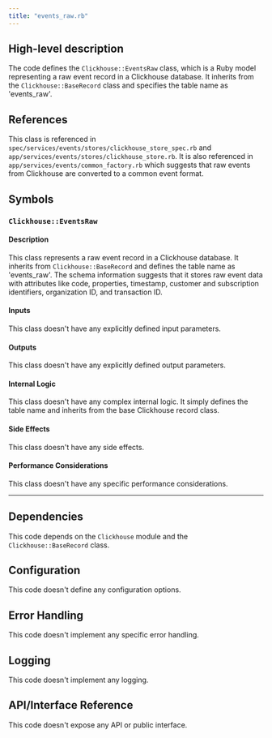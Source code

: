 ```yaml
---
title: "events_raw.rb"
---
```


## High-level description
The code defines the `Clickhouse::EventsRaw` class, which is a Ruby model representing a raw event record in a Clickhouse database. It inherits from the `Clickhouse::BaseRecord` class and specifies the table name as 'events_raw'.

## References
This class is referenced in `spec/services/events/stores/clickhouse_store_spec.rb` and `app/services/events/stores/clickhouse_store.rb`. It is also referenced in `app/services/events/common_factory.rb` which suggests that raw events from Clickhouse are converted to a common event format.

## Symbols
### `Clickhouse::EventsRaw`
#### Description
This class represents a raw event record in a Clickhouse database. It inherits from `Clickhouse::BaseRecord` and defines the table name as 'events_raw'. The schema information suggests that it stores raw event data with attributes like code, properties, timestamp, customer and subscription identifiers, organization ID, and transaction ID.

#### Inputs
This class doesn't have any explicitly defined input parameters.

#### Outputs
This class doesn't have any explicitly defined output parameters.

#### Internal Logic
This class doesn't have any complex internal logic. It simply defines the table name and inherits from the base Clickhouse record class.

#### Side Effects
This class doesn't have any side effects.

#### Performance Considerations
This class doesn't have any specific performance considerations.
___

## Dependencies
This code depends on the `Clickhouse` module and the `Clickhouse::BaseRecord` class.

## Configuration
This code doesn't define any configuration options.

## Error Handling
This code doesn't implement any specific error handling.

## Logging
This code doesn't implement any logging.

## API/Interface Reference
This code doesn't expose any API or public interface.
